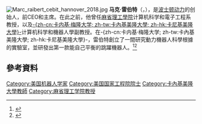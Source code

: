 {{NoteTA
|G1=IT
}}
{{Expand English|time=2020-10-16T06:42:39+00:00}}
[[File:Marc_raibert_cebit_hannover_2018.jpg|thumb]]
'''马克·雷伯特'''（{{lang-en|Marc Raibert}}，{{bd|1949年|12月22日}}），是[[波士顿动力|波士顿动力]]的创始人，前CEO和主席。在此之前，他曾任[[麻省理工學院|麻省理工學院]]计算机科学和電子工程系教授，以及[[卡内基·梅隆大学|-{zh-cn:卡内基·梅隆大学; zh-tw:卡內基美隆大學; zh-hk:卡尼基美隆大學}-]]计算机科学和機器人學副教授。在-{zh-cn:卡内基·梅隆大学; zh-tw:卡內基美隆大學; zh-hk:卡尼基美隆大學}-，雷伯特創立了一間研究動力機器人科學根據的實驗室，並研發出第一款能自己平衡的跳躍機器人。<ref>{{cite book | author=Raibert, Marc | title=Legged Robots that Balance | year=1986 | publisher=[[MIT_Press|MIT Press]] | isbn = 0-262-68119-6}}</ref><ref name=BD>{{cite web |url=http://www.bostondynamics.com |title=Boston Dynamics |accessdate=2007-06-30 |format= |work= }}</ref>

== 參考資料 ==
{{Reflist}}

{{US-bio-stub}}
[[Category:美国机器人学家|Category:美国机器人学家]]
[[Category:美国国家工程院院士|Category:美国国家工程院院士]]
[[Category:卡內基美隆大學教師|Category:卡內基美隆大學教師]]
[[Category:麻省理工学院教授|Category:麻省理工学院教授]]